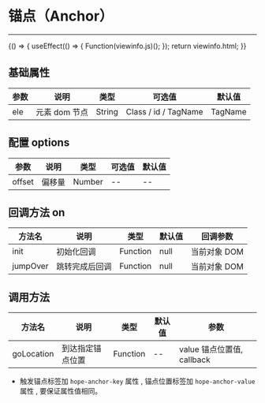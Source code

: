 
# 锚点（Anchor）

---

<Meta title="复用组件/锚点(Anchor)" />

<Canvas>
    <Story
        name="锚点(Anchor)"
        height="300px"
        parameters={{
            docs: { source: { code: `${viewinfo.html}${viewinfo.js}` } },
        }}
    >
        {() => {
            useEffect(() => {
                Function(viewinfo.js)();
            });
            return viewinfo.html;
        }}
    </Story>
</Canvas>

## 基础属性

| 参数 | 说明          | 类型   | 可选值               | 默认值  |
| ---- | ------------- | ------ | -------------------- | ------- |
| ele  | 元素 dom 节点 | String | Class / id / TagName | TagName |

## 配置 options

| 参数   | 说明   | 类型   | 可选值 | 默认值 |
| ------ | ------ | ------ | ------ | ------ |
| offset | 偏移量 | Number | --     | --     |

## 回调方法 on

| 方法名  | 说明           | 类型     | 默认值 | 回调参数     |
| ------- | -------------- | -------- | ------ | ------------ |
| init    | 初始化回调     | Function | null   | 当前对象 DOM |
| jumpOver | 跳转完成后回调 | Function | null   | 当前对象 DOM |

## 调用方法

| 方法名 | 说明     | 类型     | 默认值 | 参数           |
| ------ | -------- | -------- | ------ | -------------- |
| goLocation    | 到达指定锚点位置 | Function | --     |value 锚点位置值, callback |



* 触发锚点标签加 `hope-anchor-key` 属性 , 锚点位置标签加 `hope-anchor-value` 属性 , 要保证属性值相同。
